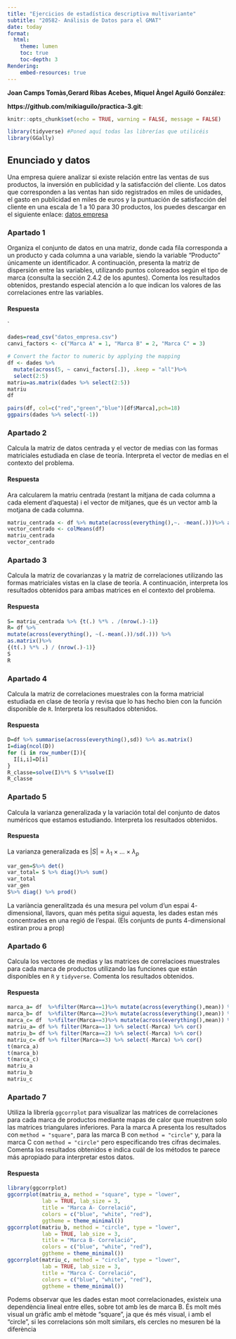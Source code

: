 ```yaml
---
title: "Ejercicios de estadística descriptiva multivariante"
subtitle: "20582- Análisis de Datos para el GMAT"
date: today
format:
  html:
    theme: lumen
    toc: true
    toc-depth: 3
Rendering:
    embed-resources: true
---
```


**Joan Camps Tomàs,Gerard Ribas Acebes, Miquel Àngel Aguiló González**:

**https://github.com/mikiaguilo/practica-3.git**:




```r
knitr::opts_chunk$set(echo = TRUE, warning = FALSE, message = FALSE)
```

```r
library(tidyverse) #Poned aquí todas las librerías que utilicéis
library(GGally)
```

## Enunciado y datos

Una empresa quiere analizar si existe relación entre las ventas de sus productos, la inversión en publicidad y la satisfacción del cliente. Los datos que corresponden a las ventas han sido registrados en miles de unidades, el gasto en publicidad en miles de euros y la puntuación de satisfacción del cliente en una escala de 1 a 10 para 30 productos, los puedes descargar en el siguiente enlace:  [datos empresa](https://github.com/igmuib/Practica_AD/blob/main/datos_empresa.csv)

### Apartado 1
Organiza el conjunto de datos en una matriz, donde cada fila corresponda a un producto y cada columna a una variable, siendo la variable "Producto" únicamente un identificador. A continuación, presenta la matriz de dispersión entre las variables, utilizando puntos coloreados según el tipo de marca (consulta la sección 2.4.2 de los apuntes). Comenta los resultados obtenidos, prestando especial atención a lo que indican los valores de las correlaciones entre las variables.

#### Respuesta

`
```r
dades=read_csv("datos_empresa.csv")
canvi_factors <- c("Marca A" = 1, "Marca B" = 2, "Marca C" = 3)

# Convert the factor to numeric by applying the mapping
df <- dades %>%
  mutate(across(5, ~ canvi_factors[.]), .keep = "all")%>%
  select(2:5)
matriu=as.matrix(dades %>% select(2:5))
matriu
df

pairs(df, col=c("red","green","blue")[df$Marca],pch=18)
ggpairs(dades %>% select(-1))

```

### Apartado 2

Calcula la matriz de datos centrada y el vector de medias con las formas matriciales estudiada en clase de teoría. Interpreta el vector de medias en el contexto del problema.

#### Respuesta
Ara calcularem la matriu centrada (restant la mitjana de cada columna a cada element d'aquesta) i el vector de mitjanes, que és un vector amb la motjana de cada columna.
```r
matriu_centrada <- df %>% mutate(across(everything(),~. -mean(.)))%>% as.matrix()
vector_centrado <- colMeans(df)
matriu_centrada
vector_centrado
```



### Apartado 3

Calcula la matriz de covarianzas y la matriz de correlaciones utilizando las formas matriciales vistas en la clase de teoría. A continuación, interpreta los resultados obtenidos para ambas matrices en el contexto del problema.

#### Respuesta

```r
S= matriu_centrada %>% {t(.) %*% . /(nrow(.)-1)}
R= df %>% 
mutate(across(everything(), ~(.-mean(.))/sd(.))) %>% 
as.matrix()%>%
{(t(.) %*% .) / (nrow(.)-1)}
S
R

```


### Apartado 4

Calcula la matriz de correlaciones muestrales con la forma matricial estudiada en clase de teoría y revisa que lo has hecho bien con la función disponible de `R`. Interpreta los resultados obtenidos. 

#### Respuesta

```r
D=df %>% summarise(across(everything(),sd)) %>% as.matrix()
I=diag(ncol(D))
for (i in row_number(I)){
  I[i,i]=D[i]
}
R_classe=solve(I)%*% S %*%solve(I)
R_classe


```

### Apartado 5

Calcula la varianza generalizada y la variación total del conjunto de datos numéricos que estamos estudiando. Interpreta los resultados obtenidos.

#### Respuesta
La varianza generalizada es $|S|=\lambda_1 \times \dots \times \lambda_p$

```r
var_gen=S%>% det()
var_total= S %>% diag()%>% sum()
var_total
var_gen
S%>% diag() %>% prod()

```

La variància generalitzada és una mesura pel volum d'un espai $4$-dimensional, llavors, quan més petita sigui aquesta, les dades estan més concentrades en una regió de l'espai. (Els conjunts de punts $4$-dimensional estiran prou a prop)

### Apartado 6
Calcula los vectores de medias y las matrices de correlacioes muestrales para cada marca de productos utilizando  las funciones que están disponibles en `R` y `tidyverse`. Comenta los resultados obtenidos.

#### Respuesta

```r
marca_a= df  %>%filter(Marca==1)%>% mutate(across(everything(),mean)) %>% distinct() %>% as.vector()
marca_b= df  %>%filter(Marca==2)%>% mutate(across(everything(),mean)) %>% distinct() %>% as.vector()
marca_c= df  %>%filter(Marca==3)%>% mutate(across(everything(),mean)) %>% distinct() %>% as.vector()
matriu_a= df %>% filter(Marca==1) %>% select(-Marca) %>% cor()
matriu_b= df %>% filter(Marca==2) %>% select(-Marca) %>% cor()
matriu_c= df %>% filter(Marca==3) %>% select(-Marca) %>% cor() 
t(marca_a) 
t(marca_b)
t(marca_c)
matriu_a
matriu_b
matriu_c
```


### Apartado 7

Utiliza la librería `ggcorrplot` para visualizar las matrices de correlaciones para cada marca de productos mediante mapas de calor que muestren solo las matrices triangulares inferiores. Para la marca A presenta los resultados con  `method = "square"`, para las marca B con  `method = "circle"` y, para la marca C con  `method = "circle"` pero especificando tres cifras decimales. Comenta los resultados obtenidos e indica cuál de los métodos te parece más apropiado para interpretar estos datos.

#### Respuesta

```r
library(ggcorrplot)
ggcorrplot(matriu_a, method = "square", type = "lower", 
           lab = TRUE, lab_size = 3, 
           title = "Marca A- Correlació",
           colors = c("blue", "white", "red"), 
           ggtheme = theme_minimal())
ggcorrplot(matriu_b, method = "circle", type = "lower", 
           lab = TRUE, lab_size = 3, 
           title = "Marca B- Correlació",
           colors = c("blue", "white", "red"), 
           ggtheme = theme_minimal())
ggcorrplot(matriu_c, method = "circle", type = "lower", 
           lab = TRUE, lab_size = 3, 
           title = "Marca C- Correlació",
           colors = c("blue", "white", "red"), 
           ggtheme = theme_minimal())
```
Podems observar que les dades estan moot correlacionades, existeix una dependència lineal entre elles, sobre tot amb les de marca B. És molt més visual un gràfic amb el mètode "square", ja que és més visual, i amb el "circle", si les correlacions són molt similars, els cercles no mesuren bé la diferència
